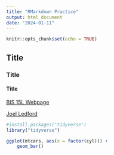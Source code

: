 ```yaml
---
title: "RMarkdown Practice"
output: html_document
date: "2024-01-11"
---
```


```r
knitr::opts_chunk$set(echo = TRUE)
```


## Title
### Title
#### Title

[BIS 15L Webpage](https://jmledford3115.github.io/datascibiol/)

[Joel Ledford](jmledford@ucdavis.edu)

```r
#install.packages("tidyverse")
library("tidyverse")
```

```r
ggplot(mtcars, aes(x = factor(cyl))) +
    geom_bar()
```


